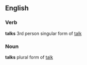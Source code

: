 ==English==
===Verb===
'''talks'''
3rd person singular form of [[talk]]
===Noun===
'''talks'''
plural form of [[talk]]